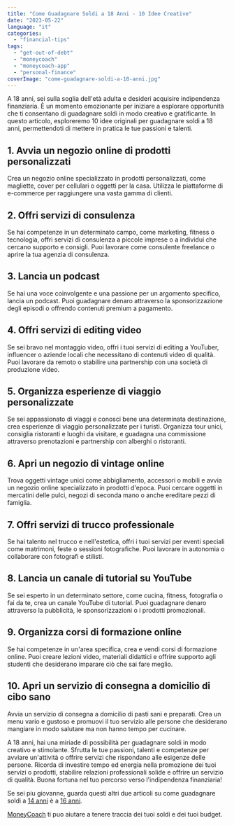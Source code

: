```yaml
---
title: "Come Guadagnare Soldi a 18 Anni - 10 Idee Creative"
date: "2023-05-22"
language: "it"
categories: 
  - "financial-tips"
tags: 
  - "get-out-of-debt"
  - "moneycoach"
  - "moneycoach-app"
  - "personal-finance"
coverImage: "come-guadagnare-soldi-a-18-anni.jpg"
---
```

A 18 anni, sei sulla soglia dell'età adulta e desideri acquisire indipendenza finanziaria. È un momento emozionante per iniziare a esplorare opportunità che ti consentano di guadagnare soldi in modo creativo e gratificante. In questo articolo, esploreremo 10 idee originali per guadagnare soldi a 18 anni, permettendoti di mettere in pratica le tue passioni e talenti.

## 1\. Avvia un negozio online di prodotti personalizzati
Crea un negozio online specializzato in prodotti personalizzati, come magliette, cover per cellulari o oggetti per la casa. Utilizza le piattaforme di e-commerce per raggiungere una vasta gamma di clienti.
## 2\. Offri servizi di consulenza
Se hai competenze in un determinato campo, come marketing, fitness o tecnologia, offri servizi di consulenza a piccole imprese o a individui che cercano supporto e consigli. Puoi lavorare come consulente freelance o aprire la tua agenzia di consulenza.
## 3\. Lancia un podcast
Se hai una voce coinvolgente e una passione per un argomento specifico, lancia un podcast. Puoi guadagnare denaro attraverso la sponsorizzazione degli episodi o offrendo contenuti premium a pagamento.
## 4\. Offri servizi di editing video
Se sei bravo nel montaggio video, offri i tuoi servizi di editing a YouTuber, influencer o aziende locali che necessitano di contenuti video di qualità. Puoi lavorare da remoto o stabilire una partnership con una società di produzione video.
## 5\. Organizza esperienze di viaggio personalizzate
Se sei appassionato di viaggi e conosci bene una determinata destinazione, crea esperienze di viaggio personalizzate per i turisti. Organizza tour unici, consiglia ristoranti e luoghi da visitare, e guadagna una commissione attraverso prenotazioni e partnership con alberghi o ristoranti.
## 6\. Apri un negozio di vintage online
Trova oggetti vintage unici come abbigliamento, accessori o mobili e avvia un negozio online specializzato in prodotti d'epoca. Puoi cercare oggetti in mercatini delle pulci, negozi di seconda mano o anche ereditare pezzi di famiglia.
## 7\. Offri servizi di trucco professionale
Se hai talento nel trucco e nell'estetica, offri i tuoi servizi per eventi speciali come matrimoni, feste o sessioni fotografiche. Puoi lavorare in autonomia o collaborare con fotografi e stilisti.
## 8\. Lancia un canale di tutorial su YouTube
Se sei esperto in un determinato settore, come cucina, fitness, fotografia o fai da te, crea un canale YouTube di tutorial. Puoi guadagnare denaro attraverso la pubblicità, le sponsorizzazioni o i prodotti promozionali.
## 9\. Organizza corsi di formazione online
Se hai competenze in un'area specifica, crea e vendi corsi di formazione online. Puoi creare lezioni
video, materiali didattici e offrire supporto agli studenti che desiderano imparare ciò che sai fare meglio.
## 10\. Apri un servizio di consegna a domicilio di cibo sano
Avvia un servizio di consegna a domicilio di pasti sani e preparati. Crea un menu vario e gustoso e promuovi il tuo servizio alle persone che desiderano mangiare in modo salutare ma non hanno tempo per cucinare.

A 18 anni, hai una miriade di possibilità per guadagnare soldi in modo creativo e stimolante. Sfrutta le tue passioni, talenti e competenze per avviare un'attività o offrire servizi che rispondano alle esigenze delle persone. Ricorda di investire tempo ed energia nella promozione dei tuoi servizi o prodotti, stabilire relazioni professionali solide e offrire un servizio di qualità. Buona fortuna nel tuo percorso verso l'indipendenza finanziaria!

Se sei piu giovanne, guarda questi altri due articoli su come guadagnare soldi a [14 anni](blog/9-modi-creativi-per-guadagnare-soldi-a-14-anni) è a [16 anni](blog/10-idee-creative-per-guadagnare-soldi-a-16-anni).

[MoneyCoach](/it) ti puo aiutare a tenere traccia dei tuoi soldi e dei tuoi budget.